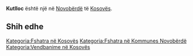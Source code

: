 {{Fshat në 
 | Emri                = Kutlloc
 | EmriAlt                = 
 | NAME_SHORT_FORM=      
 | NAME_GENERIC=      
 | NAME_SORT_NAME_RO=      KUTLLOC
 | FULL_NAME_RO = Kutlloc
 | FULL_NAME_ND_RO=Kutlloc
 | SORT_NAME_RG=KUTLLOC
 | FULL_NAME_RG=Kutlloc
 | FULL_NAME_ND_RG=Kutlloc
 | SRP_NAME_SHORT_FORM=      
 | SRP_NAME_GENERIC=      
 | SRP_NAME_SORT_NAME_RO=      
 | SRP_FULL_NAME_RO = 
 | SRP_FULL_NAME_ND_RO=
 | SRP_SORT_NAME_RG=
 | SRP_FULL_NAME_RG=
 | SRP_FULL_NAME_ND_RG=
 | Emri (Rasa dhanore) = 
 | Figura              = 
 | Shteti              = Kosovo
 | Komuna              = Novobërdë
 | Kodi postar         = 
 | Sipërfaqja          = 

 | Popullsia           = 

 | Regj. i popullsisë  = 
 | Dend. e popullsisë  = 
 | Faqja zyrtare       = 
 <!--- Koordinatat ----> 
 | Gjerësia            = 42.917778
 | Gjatësia            = 20.918611
 | Lartësia            = 
}}
'''Kutlloc''' është një [[]] në [[Novobërdë]] të [[Kosovës]].

<!-- == Gjeografia == -->
<!-- == Historia == -->
<!-- == Demografia == -->
== Shih edhe ==
{{Komuna Novobërdë}}
{{Kosovo-Administrata-Cung}}

[[Kategoria:Fshatra në Kosovës]]
[[Kategoria:Fshatra në Kommunes Novobërdë]]
[[Kategoria:Vendbanime në Kosovës]]